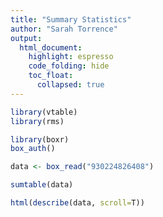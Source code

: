 ```yaml
---
title: "Summary Statistics"
author: "Sarah Torrence"
output:
  html_document:
    highlight: espresso
    code_folding: hide
    toc_float:
      collapsed: true
---
```


```r
library(vtable)
library(rms)

library(boxr)
box_auth()

data <- box_read("930224826408")
```


```r
sumtable(data)
```

```r
html(describe(data, scroll=T))
```

